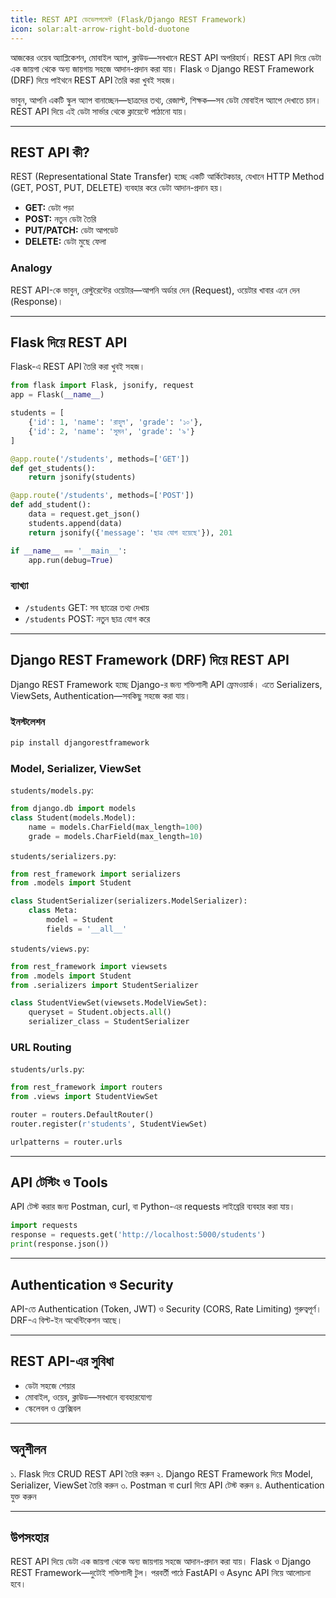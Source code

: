 ```yaml
---
title: REST API ডেভেলপমেন্ট (Flask/Django REST Framework)
icon: solar:alt-arrow-right-bold-duotone
---
```


আজকের ওয়েব অ্যাপ্লিকেশন, মোবাইল অ্যাপ, ক্লাউড—সবখানে REST API অপরিহার্য। REST API দিয়ে ডেটা এক জায়গা থেকে অন্য জায়গায় সহজে আদান-প্রদান করা যায়। Flask ও Django REST Framework (DRF) দিয়ে পাইথনে REST API তৈরি করা খুবই সহজ।

ভাবুন, আপনি একটি স্কুল অ্যাপ বানাচ্ছেন—ছাত্রদের তথ্য, রেজাল্ট, শিক্ষক—সব ডেটা মোবাইল অ্যাপে দেখাতে চান। REST API দিয়ে এই ডেটা সার্ভার থেকে ক্লায়েন্টে পাঠানো যায়।

---

## REST API কী?

REST (Representational State Transfer) হচ্ছে একটি আর্কিটেকচার, যেখানে HTTP Method (GET, POST, PUT, DELETE) ব্যবহার করে ডেটা আদান-প্রদান হয়।

- **GET:** ডেটা পড়া
- **POST:** নতুন ডেটা তৈরি
- **PUT/PATCH:** ডেটা আপডেট
- **DELETE:** ডেটা মুছে ফেলা

### Analogy

REST API-কে ভাবুন, রেস্টুরেন্টের ওয়েটার—আপনি অর্ডার দেন (Request), ওয়েটার খাবার এনে দেন (Response)।

---

## Flask দিয়ে REST API

Flask-এ REST API তৈরি করা খুবই সহজ।

```python
from flask import Flask, jsonify, request
app = Flask(__name__)

students = [
    {'id': 1, 'name': 'রাহুল', 'grade': '১০'},
    {'id': 2, 'name': 'সুমন', 'grade': '৯'}
]

@app.route('/students', methods=['GET'])
def get_students():
    return jsonify(students)

@app.route('/students', methods=['POST'])
def add_student():
    data = request.get_json()
    students.append(data)
    return jsonify({'message': 'ছাত্র যোগ হয়েছে'}), 201

if __name__ == '__main__':
    app.run(debug=True)
```

### ব্যাখ্যা
- `/students` GET: সব ছাত্রের তথ্য দেখায়
- `/students` POST: নতুন ছাত্র যোগ করে

---

## Django REST Framework (DRF) দিয়ে REST API

Django REST Framework হচ্ছে Django-র জন্য শক্তিশালী API ফ্রেমওয়ার্ক। এতে Serializers, ViewSets, Authentication—সবকিছু সহজে করা যায়।

### ইনস্টলেশন

```bash
pip install djangorestframework
```

### Model, Serializer, ViewSet

`students/models.py`:
```python
from django.db import models
class Student(models.Model):
    name = models.CharField(max_length=100)
    grade = models.CharField(max_length=10)
```

`students/serializers.py`:
```python
from rest_framework import serializers
from .models import Student

class StudentSerializer(serializers.ModelSerializer):
    class Meta:
        model = Student
        fields = '__all__'
```

`students/views.py`:
```python
from rest_framework import viewsets
from .models import Student
from .serializers import StudentSerializer

class StudentViewSet(viewsets.ModelViewSet):
    queryset = Student.objects.all()
    serializer_class = StudentSerializer
```

### URL Routing

`students/urls.py`:
```python
from rest_framework import routers
from .views import StudentViewSet

router = routers.DefaultRouter()
router.register(r'students', StudentViewSet)

urlpatterns = router.urls
```

---

## API টেস্টিং ও Tools

API টেস্ট করার জন্য Postman, curl, বা Python-এর requests লাইব্রেরি ব্যবহার করা যায়।

```python
import requests
response = requests.get('http://localhost:5000/students')
print(response.json())
```

---

## Authentication ও Security

API-তে Authentication (Token, JWT) ও Security (CORS, Rate Limiting) গুরুত্বপূর্ণ। DRF-এ বিল্ট-ইন অথেন্টিকেশন আছে।

---

## REST API-এর সুবিধা

- ডেটা সহজে শেয়ার
- মোবাইল, ওয়েব, ক্লাউড—সবখানে ব্যবহারযোগ্য
- স্কেলেবল ও ফ্লেক্সিবল

---

## অনুশীলন

১. Flask দিয়ে CRUD REST API তৈরি করুন
২. Django REST Framework দিয়ে Model, Serializer, ViewSet তৈরি করুন
৩. Postman বা curl দিয়ে API টেস্ট করুন
৪. Authentication যুক্ত করুন

---

## উপসংহার

REST API দিয়ে ডেটা এক জায়গা থেকে অন্য জায়গায় সহজে আদান-প্রদান করা যায়। Flask ও Django REST Framework—দুটোই শক্তিশালী টুল। পরবর্তী পাঠে FastAPI ও Async API নিয়ে আলোচনা হবে।
